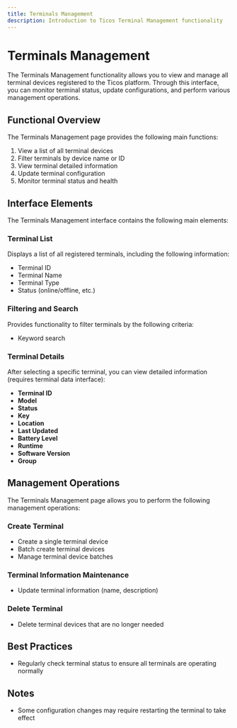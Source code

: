 ```yaml
---
title: Terminals Management
description: Introduction to Ticos Terminal Management functionality
---
```


# Terminals Management

The Terminals Management functionality allows you to view and manage all terminal devices registered to the Ticos platform. Through this interface, you can monitor terminal status, update configurations, and perform various management operations.

## Functional Overview

The Terminals Management page provides the following main functions:

1. View a list of all terminal devices
2. Filter terminals by device name or ID
3. View terminal detailed information
4. Update terminal configuration
5. Monitor terminal status and health

## Interface Elements

The Terminals Management interface contains the following main elements:

### Terminal List

Displays a list of all registered terminals, including the following information:
- Terminal ID
- Terminal Name
- Terminal Type
- Status (online/offline, etc.)

### Filtering and Search

Provides functionality to filter terminals by the following criteria:
- Keyword search

### Terminal Details

After selecting a specific terminal, you can view detailed information (requires terminal data interface):

- **Terminal ID**
- **Model**
- **Status**
- **Key**
- **Location**
- **Last Updated**
- **Battery Level**
- **Runtime**
- **Software Version**
- **Group**

## Management Operations

The Terminals Management page allows you to perform the following management operations:

### Create Terminal

- Create a single terminal device
- Batch create terminal devices
- Manage terminal device batches

### Terminal Information Maintenance

- Update terminal information (name, description)

### Delete Terminal

- Delete terminal devices that are no longer needed

## Best Practices

- Regularly check terminal status to ensure all terminals are operating normally

## Notes

- Some configuration changes may require restarting the terminal to take effect
